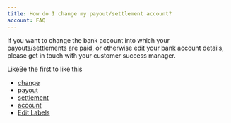 ```yaml
---
title: How do I change my payout/settlement account?
account: FAQ 
---
```

If you want to change the bank account into which your payouts/settlements are paid, or otherwise edit your bank account details, please get in touch with your customer success manager.

LikeBe the first to like this

*   [change](/label/FAQ/change)
*   [payout](/label/FAQ/payout)
*   [settlement](/label/FAQ/settlement)
*   [account](/label/FAQ/account)
*   [Edit Labels](# "Edit Labels (Type 'l')")




